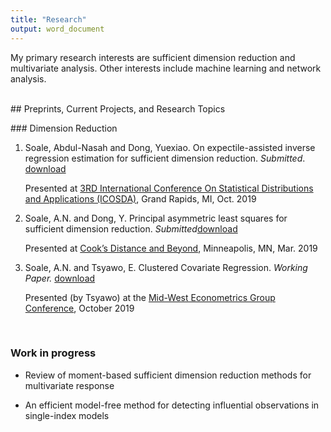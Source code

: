 ```yaml
---
title: "Research"
output: word_document
---
```

My primary research interests are sufficient dimension reduction and multivariate analysis. Other interests include machine learning and network analysis.

<br>
## Preprints, Current Projects, and Research Topics

### Dimension Reduction </h2>
<ol>
<li> Soale, Abdul-Nasah and Dong, Yuexiao. On expectile-assisted inverse regression
estimation for sufficient dimension reduction. <i>Submitted</i>. [download](https://arxiv.org/pdf/1910.10898.pdf)



Presented at [3RD International Conference On Statistical Distributions and Applications (ICOSDA)](https://ssc.ca/en/3rd-international-conference-statistical-distributions-and-applications-icosda-2019), Grand Rapids, MI, Oct. 2019 

<li> Soale, A.N. and Dong, Y. Principal asymmetric least squares for sufficient dimension reduction. <i> Submitted</i>[download](https://arxiv.org/pdf/2002.05264.pdf)

Presented at [Cook's Distance and Beyond](http://irsa.stat.umn.edu/session/cooks-distance-and-beyond-conference-celebrating-contributions-r-dennis-cook), Minneapolis, MN, Mar. 2019 
 

<li> Soale, A.N. and Tsyawo, E. Clustered Covariate Regression. <i>Working Paper. </i> [download](https://papers.ssrn.com/sol3/papers.cfm?abstract\_id=3394012)

Presented (by Tsyawo) at the [Mid-West Econometrics Group Conference](https://u.osu.edu/meg2019/), October 2019
</ol>

<br>

### **Work in progress**

* Review of moment-based sufficient dimension reduction methods for multivariate response

* An efficient model-free method for detecting influential observations in single-index models

